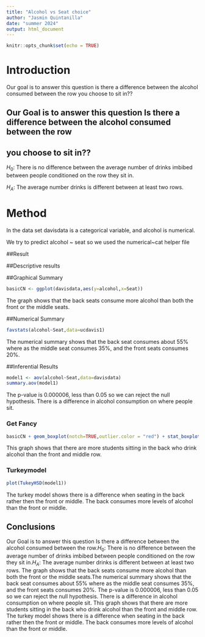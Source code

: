 ```yaml
---
title: "Alcohol vs Seat choice"
author: "Jasmin Quintanilla"
date: "summer 2024"
output: html_document
---
```


```r
knitr::opts_chunk$set(echo = TRUE)
```

# Introduction
Our goal is to answer this question is there a difference between the alcohol consumed between the row you choose to sit in??

## Our Goal is to answer this question Is there a difference between the alcohol consumed between the row
## you choose to sit in??  

$H_0$: There is no difference between the average number of drinks imbibed between people conditioned on the row they sit in.

$H_A$: The average number drinks is different between at least two rows. 

# Method
In the data set davisdata is a categorical variable, and alcohol is numerical.

We try to predict alcohol ~ seat so we used the numerical~cat helper file

##Result


##Descriptive results 

##Graphical Summary

```r
basicCN <- ggplot(davisdata,aes(y=alcohol,x=Seat))
```



The graph shows that the back seats consume more alcohol than both the front or the middle seats.

##Numerical Summary

```r
favstats(alcohol~Seat,data=ucdavis1)
```

The numerical summary shows that the back seat consumes about 55% where as the middle seat consumes 35%, and the front seats consumes 20%.

##Inferential Results 

```r
model1 <- aov(alcohol~Seat,data=davisdata)
summary.aov(model1)
```


The p-value is 0.000006, less than 0.05 so we can reject the null hypothesis.
There is a difference in alcohol consumption on where people sit.

### Get Fancy 

```r
basicCN + geom_boxplot(notch=TRUE,outlier.color = "red") + stat_boxplot(geom ='errorbar') + labs(title="Fancy notch boxplot \n with 2 lines")
```

This graph shows that there are more students sitting in the back who drink alcohol than the front and middle row. 

### Turkeymodel

```r
plot(TukeyHSD(model1))
```

The turkey model shows there is a difference when seating in the back rather then the front or middle. The back consumes more levels of alcohol than the front or middle. 

## Conclusions

Our Goal is to answer this question Is there a difference between the alcohol consumed between the row.$H_0$: There is no difference between the average number of drinks imbibed between people conditioned on the row they sit in.$H_A$: The average number drinks is different between at least two rows. The graph shows that the back seats consume more alcohol than both the front or the middle seats.The numerical summary shows that the back seat consumes about 55% where as the middle seat consumes 35%, and the front seats consumes 20%. The p-value is 0.000006, less than 0.05 so we can reject the null hypothesis.
There is a difference in alcohol consumption on where people sit. This graph shows that there are more students sitting in the back who drink alcohol than the front and middle row. The turkey model shows there is a difference when seating in the back rather then the front or middle. The back consumes more levels of alcohol than the front or middle. 


